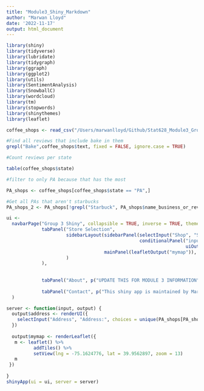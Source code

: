 ```yaml
---
title: "Module3_Shiny_Markdown"
author: "Marwan Lloyd"
date: '2022-11-17'
output: html_document
---
```


```r
library(shiny)
library(tidyverse)
library(lubridate)
library(tidygraph)
library(ggraph)
library(ggplot2)
library(utils)
library(SentimentAnalysis)
library(SnowballC)
library(wordcloud)
library(tm)
library(stopwords)
library(shinythemes)
library(leaflet)
```


```r
coffee_shops <- read_csv("/Users/marwanlloyd/Github/Stat628_Module3_Group3/best_filtered_smaller_data.csv")
```

```r
#Find all reviews that include bake in them 
grepl("Bake",coffee_shops$text, fixed = FALSE, ignore.case = TRUE)
```

```r
#Count reviews per state 

table(coffee_shops$state)

#filter to only PA because that has the most 

PA_shops <- coffee_shops[coffee_shops$state == "PA",]

#Get all PAs that aren't starbucks 
PA_shops_2 <- PA_shops[!grepl("Starbuck", PA_shops$name_business_or_review, fixed = FALSE, ignore.case = TRUE),]
```

```r
ui <- 
  navbarPage("Group 3 Shiny", collapsible = TRUE, inverse = TRUE, theme = shinytheme("spacelab"),
             tabPanel("Store Selection",
                      sidebarLayout(sidebarPanel(selectInput("Shop", "Shop:", choices = sort(unique(PA_shops$name_business_or_review))), 
                                                 conditionalPanel("input.Shop!=''",
                                                                  uiOutput("address"))),
                                    mainPanel(leafletOutput("mymap")),
                      )
             ),
             
            
             tabPanel("About", p("UPDATE THIS FOR MODULE 3 INFORMATION")),
             
             tabPanel("Contact", p("This shiny app is maintained by Marwan Lloyd '23. For any questions, concerns, or feedback please reach out him at either of the below emails:"), tags$address("Marwan.Lloyd@Wisc.edu"), tags$address("Melloyd2@Wisc.edu"))
  )

server <- function(input, output) { 
  output$address <- renderUI({
    selectInput("Address", "Address:", choices = unique(PA_shops[PA_shops$name_business_or_review == input$Shop,]$address))
  })
  
  output$mymap <- renderLeaflet({
   m <- leaflet() %>%
          addTiles() %>%
          setView(lng = -75.1624776, lat = 39.9562897, zoom = 13)
   m
 })
  
}
shinyApp(ui = ui, server = server)
```

